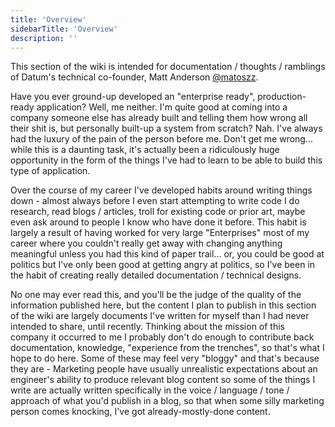 ```yaml
---
title: 'Overview'
sidebarTitle: 'Overview'
description: ''
---
```


This section of the wiki is intended for documentation / thoughts / ramblings of Datum's technical co-founder, Matt Anderson [@matoszz](https://github.com/matoszz).

Have you ever ground-up developed an "enterprise ready", production-ready application? Well, me neither. I'm quite good at coming into a company someone else has already built and telling them how wrong all their shit is, but personally built-up a system from scratch? Nah. I've always had the luxury of the pain of the person before me. Don't get me wrong... while this is a daunting task, it's actually been a ridiculously huge opportunity in the form of the things I've had to learn to be able to build this type of application.

Over the course of my career I've developed habits around writing things down - almost always before I even start attempting to write code I do research, read blogs / articles, troll for existing code or prior art, maybe even ask around to people I know who have done it before. This habit is largely a result of having worked for very large "Enterprises" most of my career where you couldn't really get away with changing anything meaningful unless you had this kind of paper trail... or, you could be good at politics but I've only been good at getting angry at politics, so I've been in the habit of creating really detailed documentation / technical designs.

No one may ever read this, and you'll be the judge of the quality of the information published here, but the content I plan to publish in this section of the wiki are largely documents I've written for myself than I had never intended to share, until recently. Thinking about the mission of this company it occurred to me I probably don't do enough to contribute back documentation, knowledge, "experience from the trenches", so that's what I hope to do here. Some of these may feel very "bloggy" and that's because they are - Marketing people have usually unrealistic expectations about an engineer's ability to produce relevant blog content so some of the things I write are actually written specifically in the voice / language / tone / approach of what you'd publish in a blog, so that when some silly marketing person comes knocking, I've got already-mostly-done content. 
